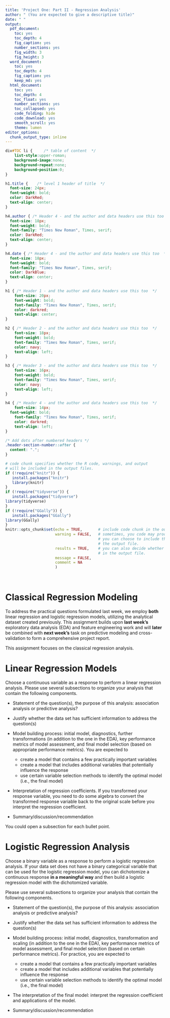 ---
title: 'Project One: Part II - Regression Analysis'
author: " (You are expected to give a descriptive title)"
date: " "
output:
  pdf_document: 
    toc: yes
    toc_depth: 4
    fig_caption: yes
    number_sections: yes
    fig_width: 3
    fig_height: 3
  word_document: 
    toc: yes
    toc_depth: 4
    fig_caption: yes
    keep_md: yes
  html_document: 
    toc: yes
    toc_depth: 4
    toc_float: yes
    number_sections: yes
    toc_collapsed: yes
    code_folding: hide
    code_download: yes
    smooth_scroll: yes
    theme: lumen
editor_options: 
  chunk_output_type: inline
---


```{css, echo = FALSE}
div#TOC li {     /* table of content  */
    list-style:upper-roman;
    background-image:none;
    background-repeat:none;
    background-position:0;
}

h1.title {    /* level 1 header of title  */
  font-size: 24px;
  font-weight: bold;
  color: DarkRed;
  text-align: center;
}

h4.author { /* Header 4 - and the author and data headers use this too  */
  font-size: 18px;
  font-weight: bold;
  font-family: "Times New Roman", Times, serif;
  color: DarkRed;
  text-align: center;
}

h4.date { /* Header 4 - and the author and data headers use this too  */
  font-size: 18px;
  font-weight: bold;
  font-family: "Times New Roman", Times, serif;
  color: DarkBlue;
  text-align: center;
}

h1 { /* Header 1 - and the author and data headers use this too  */
    font-size: 20px;
    font-weight: bold;
    font-family: "Times New Roman", Times, serif;
    color: darkred;
    text-align: center;
}

h2 { /* Header 2 - and the author and data headers use this too  */
    font-size: 18px;
    font-weight: bold;
    font-family: "Times New Roman", Times, serif;
    color: navy;
    text-align: left;
}

h3 { /* Header 3 - and the author and data headers use this too  */
    font-size: 16px;
    font-weight: bold;
    font-family: "Times New Roman", Times, serif;
    color: navy;
    text-align: left;
}

h4 { /* Header 4 - and the author and data headers use this too  */
    font-size: 14px;
  font-weight: bold;
    font-family: "Times New Roman", Times, serif;
    color: darkred;
    text-align: left;
}

/* Add dots after numbered headers */
.header-section-number::after {
  content: ".";
}
```

```{r setup, include=FALSE}
# code chunk specifies whether the R code, warnings, and output 
# will be included in the output files.
if (!require("knitr")) {
   install.packages("knitr")
   library(knitr)
}
if (!require("tidyverse")) {
   install.packages("tidyverse")
library(tidyverse)
}
if (!require("GGally")) {
   install.packages("GGally")
library(GGally)
}
knitr::opts_chunk$set(echo = TRUE,       # include code chunk in the output file
                      warning = FALSE,   # sometimes, you code may produce warning messages,
                                         # you can choose to include the warning messages in
                                         # the output file. 
                      results = TRUE,    # you can also decide whether to include the output
                                         # in the output file.
                      message = FALSE,
                      comment = NA
                      )  
```


\


# Classical Regression Modeling

To address the practical questions formulated last week, we employ **both** linear regression and logistic regression models, utilizing the analytical dataset created previously. This assignment builds upon **last week’s** exploratory data analysis (EDA) and feature engineering work and will **later** be combined with **next week’s** task on predictive modeling and cross-validation to form a comprehensive project report.

This assignment focuses on the classical regression analysis.

# Linear Regression Models

Choose a continuous variable as a response to perform a linear regression analysis. Please use several subsections to organize your analysis that contain the following components.

* Statement of the question(s), the purpose of this analysis: association analysis or predictive analysis?

* Justify whether the data set has sufficient information to address the question(s)

* Model building process: initial model, diagnostics, further transformations (in addition to the one in the EDA), key performance metrics of model assessment, and final model selection (based on appropriate performance metrics). You are expected to
  + create a model that contains a few practically important variables
  + create a model that includes additional variables that potentially influence the response
  + use certain variable selection methods to identify the optimal model (i.e., the final model)
  
* Interpretation of regression coefficients. If you transformed your response variable, you need to do some algebra to convert the transformed response variable back to the original scale before you interpret the regression coefficient.

* Summary/discussion/recommendation

You could open a subsection for each bullet point. 


# Logistic Regression Analysis

Choose a binary variable as a response to perform a logistic regression analysis. If your data set does not have a binary categorical variable that can be used for the logistic regression model, you can dichotomize a continuous response **in a meaningful way** and then build a logistic regression model with the dichotomized variable.


Please use several subsections to organize your analysis that contain the following components.

* Statement of the question(s), the purpose of this analysis: association analysis or predictive analysis?

* Justify whether the data set has sufficient information to address the question(s)

* Model building process: initial model, diagnostics, transformation and scaling (in addition to the one in the EDA), key performance metrics of model assessment, and final model selection (based on certain performance metrics). For practice, you are expected to
  + create a model that contains a few practically important variables
  + create a model that includes additional variables that potentially influence the response
  + use certain variable selection methods to identify the optimal model (i.e., the final model)
  
* The interpretation of the final model: interpret the regression coefficient and applications of the model.

* Summary/discussion/recommendation




